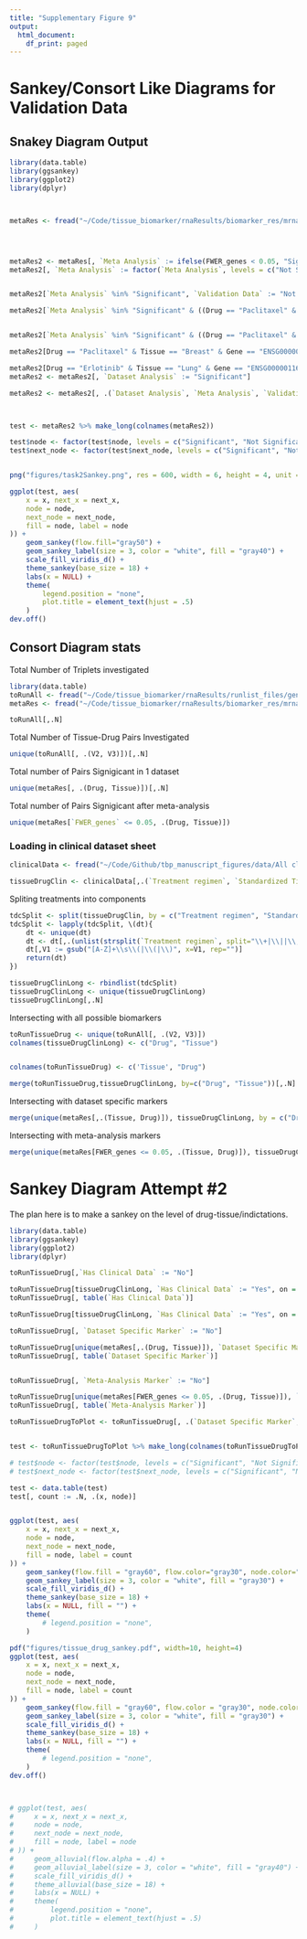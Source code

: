 ```yaml
---
title: "Supplementary Figure 9"
output:
  html_document:
    df_print: paged
---
```


# Sankey/Consort Like Diagrams for Validation Data

## Snakey Diagram Output
```r

library(data.table)
library(ggsankey)
library(ggplot2)
library(dplyr)



metaRes <- fread("~/Code/tissue_biomarker/rnaResults/biomarker_res/mrna_gene_drug_tissue_res_pharmacodb.csv")




metaRes2 <- metaRes[, `Meta Analysis` := ifelse(FWER_genes < 0.05, "Significant", "Not Significant")]
metaRes2[, `Meta Analysis` := factor(`Meta Analysis`, levels = c("Not Significant", "Significant"))]


metaRes2[`Meta Analysis` %in% "Significant", `Validation Data` := "Not Available"]

metaRes2[`Meta Analysis` %in% "Significant" & ((Drug == "Paclitaxel" & (Tissue %in% c("Breast", "Ovary/Fallopian Tube"))) | (Drug == "Erlotinib" & Tissue == "Lung")), `Validation Data` := "Available"]


metaRes2[`Meta Analysis` %in% "Significant" & ((Drug == "Paclitaxel" & (Tissue %in% c("Breast", "Ovary/Fallopian Tube"))) | (Drug == "Erlotinib" & Tissue == "Lung")), `Clinically Validates` := "No"]

metaRes2[Drug == "Paclitaxel" & Tissue == "Breast" & Gene == "ENSG00000115758", `Clinically Validates` := "Yes"]

metaRes2[Drug == "Erlotinib" & Tissue == "Lung" & Gene == "ENSG00000116670", `Clinically Validates` := "Yes"]
metaRes2 <- metaRes2[, `Dataset Analysis` := "Significant"]

metaRes2 <- metaRes2[, .(`Dataset Analysis`, `Meta Analysis`, `Validation Data`)]



test <- metaRes2 %>% make_long(colnames(metaRes2))

test$node <- factor(test$node, levels = c("Significant", "Not Significant", "Available", "Not Available", "Yes", "No"))
test$next_node <- factor(test$next_node, levels = c("Significant", "Not Significant", "Available", "Not Available", "Yes", "No"))


png("figures/task2Sankey.png", res = 600, width = 6, height = 4, unit = "in")

ggplot(test, aes(
    x = x, next_x = next_x,
    node = node,
    next_node = next_node,
    fill = node, label = node
)) +
    geom_sankey(flow.fill="gray50") +
    geom_sankey_label(size = 3, color = "white", fill = "gray40") +
    scale_fill_viridis_d() +
    theme_sankey(base_size = 18) +
    labs(x = NULL) +
    theme(
        legend.position = "none",
        plot.title = element_text(hjust = .5)
    )
dev.off()


```



## Consort Diagram stats 

Total Number of Triplets investigated
```r
library(data.table)
toRunAll <- fread("~/Code/tissue_biomarker/rnaResults/runlist_files/geneExpressionMasterToRunList.txt", header=F)
metaRes <- fread("~/Code/tissue_biomarker/rnaResults/biomarker_res/mrna_gene_drug_tissue_res_pharmacodb.csv")

toRunAll[,.N]

```


Total Number of Tissue-Drug Pairs Investigated
```r
unique(toRunAll[, .(V2, V3)])[,.N]
```

Total number of Pairs Signigicant in 1 dataset 

```r
unique(metaRes[, .(Drug, Tissue)])[,.N]

```

Total number of Pairs Signigicant after meta-analysis 

```r
unique(metaRes[`FWER_genes` <= 0.05, .(Drug, Tissue)])
```


### Loading in clinical dataset sheet

```r

clinicalData <- fread("~/Code/Github/tbp_manuscript_figures/data/All clinical datasets - Non-Immunotherapy datasets.csv")

tissueDrugClin <- clinicalData[,.(`Treatment regimen`, `Standardized Tissue`)]

```

Spliting treatments into components 


```r

tdcSplit <- split(tissueDrugClin, by = c("Treatment regimen", "Standardized Tissue"))
tdcSplit <- lapply(tdcSplit, \(dt){
    dt <- unique(dt)
    dt <- dt[,.(unlist(strsplit(`Treatment regimen`, split="\\+|\\||\\,")),`Standardized Tissue`)]
    dt[,V1 := gsub("[A-Z]+\\s\\(|\\(|\\)", x=V1, rep="")]
    return(dt)
})

tissueDrugClinLong <- rbindlist(tdcSplit)
tissueDrugClinLong <- unique(tissueDrugClinLong)
tissueDrugClinLong[,.N]

```

Intersecting with all possible biomarkers 


```r

toRunTissueDrug <- unique(toRunAll[, .(V2, V3)])
colnames(tissueDrugClinLong) <- c("Drug", "Tissue")


colnames(toRunTissueDrug) <- c('Tissue', "Drug")

merge(toRunTissueDrug,tissueDrugClinLong, by=c("Drug", "Tissue"))[,.N]

```


Intersecting with dataset specific markers


```r
merge(unique(metaRes[,.(Tissue, Drug)]), tissueDrugClinLong, by = c("Drug", "Tissue"))[, .N]

```


Intersecting with meta-analysis markers


```r
merge(unique(metaRes[FWER_genes <= 0.05, .(Tissue, Drug)]), tissueDrugClinLong, by = c("Drug", "Tissue"))

```

# Sankey Diagram Attempt #2

The plan here is to make a sankey on the level of drug-tissue/indictations. 

```r
library(data.table)
library(ggsankey)
library(ggplot2)
library(dplyr)

toRunTissueDrug[,`Has Clinical Data` := "No"]

toRunTissueDrug[tissueDrugClinLong, `Has Clinical Data` := "Yes", on = .(Drug, Tissue)]
toRunTissueDrug[, table(`Has Clinical Data`)]

toRunTissueDrug[tissueDrugClinLong, `Has Clinical Data` := "Yes", on = .(Drug, Tissue)]

toRunTissueDrug[, `Dataset Specific Marker` := "No"]

toRunTissueDrug[unique(metaRes[,.(Drug, Tissue)]), `Dataset Specific Marker` := "Yes", on = .(Drug, Tissue)]
toRunTissueDrug[, table(`Dataset Specific Marker`)]


toRunTissueDrug[, `Meta-Analysis Marker` := "No"]

toRunTissueDrug[unique(metaRes[FWER_genes <= 0.05, .(Drug, Tissue)]), `Meta-Analysis Marker` := "Yes", on = .(Drug, Tissue)]
toRunTissueDrug[, table(`Meta-Analysis Marker`)]

toRunTissueDrugToPlot <- toRunTissueDrug[, .(`Dataset Specific Marker`, `Meta-Analysis Marker`, `Has Clinical Data`)]


test <- toRunTissueDrugToPlot %>% make_long(colnames(toRunTissueDrugToPlot))

# test$node <- factor(test$node, levels = c("Significant", "Not Significant", "Available", "Not Available", "Yes", "No"))
# test$next_node <- factor(test$next_node, levels = c("Significant", "Not Significant", "Available", "Not Available", "Yes", "No"))

test <- data.table(test)
test[, count := .N, .(x, node)]


ggplot(test, aes(
    x = x, next_x = next_x,
    node = node,
    next_node = next_node,
    fill = node, label = count
)) +
    geom_sankey(flow.fill = "gray60", flow.color="gray30", node.color="gray30", flow.alpha=.70) +
    geom_sankey_label(size = 3, color = "white", fill = "gray30") +
    scale_fill_viridis_d() +
    theme_sankey(base_size = 18) +
    labs(x = NULL, fill = "") +
    theme(
        # legend.position = "none",
    )

pdf("figures/tissue_drug_sankey.pdf", width=10, height=4)
ggplot(test, aes(
    x = x, next_x = next_x,
    node = node,
    next_node = next_node,
    fill = node, label = count
)) +
    geom_sankey(flow.fill = "gray60", flow.color = "gray30", node.color = "gray30", flow.alpha = .70) +
    geom_sankey_label(size = 3, color = "white", fill = "gray30") +
    scale_fill_viridis_d() +
    theme_sankey(base_size = 18) +
    labs(x = NULL, fill = "") +
    theme(
        # legend.position = "none",
    )
dev.off()



# ggplot(test, aes(
#     x = x, next_x = next_x,
#     node = node,
#     next_node = next_node,
#     fill = node, label = node
# )) +
#     geom_alluvial(flow.alpha = .4) +
#     geom_alluvial_label(size = 3, color = "white", fill = "gray40") +
#     scale_fill_viridis_d() +
#     theme_alluvial(base_size = 18) +
#     labs(x = NULL) +
#     theme(
#         legend.position = "none",
#         plot.title = element_text(hjust = .5)
#     )


```